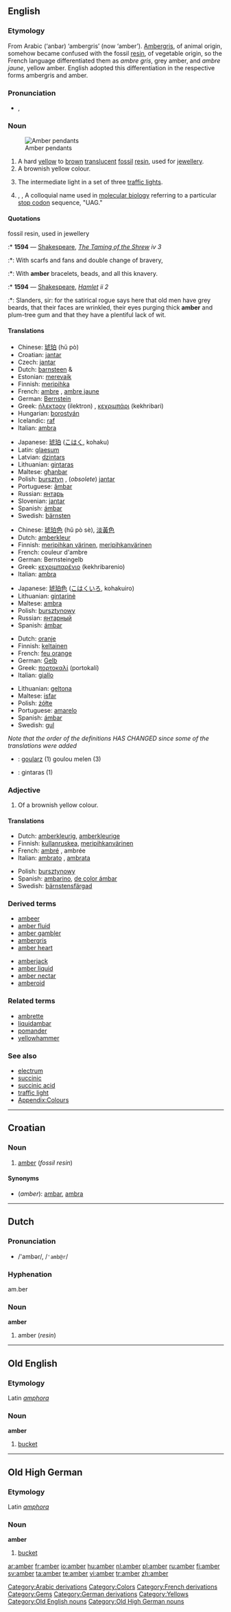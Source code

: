 {{see|Amber|ämber}}
{{wikipedia}}
==English==

===Etymology===
From Arabic {{Arab|[[عنبر]]}} (‘anbar) ‘ambergris’ (now ‘amber’).  [[ambergris|Ambergris]], of animal origin, somehow became confused with the fossil [[resin]], of vegetable origin, so the French language differentiated them as ''ambre gris'', grey amber, and ''ambre jaune'', yellow amber.  English adopted this differentiation in the respective forms ambergris and amber.<!--Interesting, but not relevant to the English etymology: The German language adopted respectively, ''Amber'' (or ''Ambra'')  and ''Bernstein''.-->

===Pronunciation===
* {{a|UK}} {{IPA|/ˈæm.bə(ɹ)/}}, {{SAMPA|/"{m.b@(r)/}}
*: {{rhymes|æmbə(r)}}

===Noun===
{{en-noun}}
[[Image:amber.pendants.800pix.050203.jpg|thumb|Amber pendants]]

# A hard [[yellow]] to [[brown]] [[translucent]] [[fossil]] [[resin]], used for [[jewellery]].
# A brownish yellow colour.
#: {{color panel|F8DE7E}}
# {{UK}} The intermediate light in a set of three [[traffic lights]].
# {{biology}}, {{genetics}}, {{biochemistry}} A colloquial name used in [[molecular biology]] referring to a particular [[stop codon]] sequence, "UAG."

====Quotations====
;fossil resin, used in jewellery
:* '''1594''' — [[Shakespeare]], ''[http://en.wikisource.org/wiki/The_Taming_of_the_Shrew The Taming of the Shrew] iv 3''
:*: With scarfs and fans and double change of bravery,
:*: With '''amber''' bracelets, beads, and all this knavery.
:* '''1594''' — [[Shakespeare]], ''[http://en.wikisource.org/wiki/The_Tragedy_of_Hamlet,_Prince_of_Denmark Hamlet] ii 2''
:*: Slanders, sir: for the satirical rogue says here that old men have grey beards, that their faces are wrinkled, their eyes purging thick '''amber''' and plum-tree gum and that they have a plentiful lack of wit.

====Translations====
{{trans-top|fossil resin}}
* Chinese: [[琥珀]] (hŭ pò)
* Croatian: [[jantar]] {{m}}
* Czech: [[jantar]] {{m}}
* Dutch: [[barnsteen]] {{m}} & {{n}}
* Estonian: [[merevaik]]
* Finnish: [[meripihka]]
* French: [[ambre]] {{m}}, [[ambre jaune]] {{m}}
* German: [[Bernstein]] {{m}}
* Greek: [[ήλεκτρον]] (ilektron) {{n}}, [[κεχριμπάρι]] (kekhribari) {{n}}
* Hungarian: [[borostyán]]
* Icelandic: [[raf]] {{n}}
* Italian: [[ambra]] {{f}}
{{trans-mid}}
* Japanese: [[琥珀]] ([[こはく]], kohaku)
* Latin: [[glaesum]]  {{n}}
* Latvian: [[dzintars]] {{m}}
* Lithuanian: [[gintaras]] {{m}}
* Maltese: [[għanbar]] {{m}}
* Polish: [[bursztyn]] {{m}}, (''obsolete'') [[jantar]] {{m}}
* Portuguese: [[âmbar]] {{m}}
* Russian: [[янтарь]] {{m}}
* Slovenian: [[jantar]] {{m}}
* Spanish: [[ámbar]] {{m}}
* Swedish: [[bärnsten]] {{c}}
{{trans-bottom}}

{{trans-top|colour}}
* Chinese: [[琥珀色]] (hŭ pò sè), [[淡黃色]]
* Dutch: [[amberkleur]] {{f}}
* Finnish: [[meripihkan värinen]], [[meripihkanvärinen]]
* French: couleur d'ambre {{f}}
* German: Bernsteingelb {{n}}
* Greek: [[κεχριμπαρένιο]] (kekhribarenio) {{n}}
* Italian: [[ambra]] {{f}}
{{trans-mid}}
* Japanese: [[琥珀色]] ([[こはくいろ]], kohakuiro)
* Lithuanian: [[gintarinė]] {{m}}
* Maltese: [[ambra]] {{f}}
* Polish: [[bursztynowy]] {{m}}
* Russian: [[янтарный]]
* Spanish: [[ámbar]] {{m}}
{{trans-bottom}}

{{trans-top|traffic light}}
* Dutch: [[oranje]] {{n}}
* Finnish: [[keltainen]]
* French: [[feu orange]] {{m}}
* German: [[Gelb]] {{n}}
* Greek: [[πορτοκαλί]] (portokalí) {{n}}
* Italian: [[giallo]]
{{trans-mid}}
* Lithuanian: [[geltona]] {{m}}
* Maltese: [[isfar]]
* Polish: [[żółte]] {{n}}
* Portuguese: [[amarelo]] {{m}}
* Spanish: [[ámbar]] {{m}}
* Swedish: [[gul]]
{{trans-bottom}}

{{checktrans}}

''Note that the order of the definitions HAS CHANGED since some of the translations were added''

* {{ttbc|Breton}}: [[goularz]] {{m}} (1) goulou melen {{m}} (3)
* {{ttbc|Lithuanian}}: gintaras (1)

===Adjective===
{{en-adj}}

# Of a brownish yellow colour.

====Translations====
{{top}}
* Dutch: [[amberkleurig]], [[amberkleurige]]
* Finnish: [[kullanruskea]], [[meripihkanvärinen]]
* French: [[ambré]] {{m}}, ambrée {{f}}
* Italian: [[ambrato]] {{m}}, [[ambrata]] {{f}}
{{mid}}
* Polish: [[bursztynowy]]
* Spanish: [[ambarino]], [[de color ámbar]]
* Swedish: [[bärnstensfärgad]]
{{bottom}}

===Derived terms===
{{top2}}
* [[ambeer]]
* [[amber fluid]]
* [[amber gambler]]
* [[ambergris]]
* [[amber heart]]
{{mid2}}
* [[amberjack]]
* [[amber liquid]]
* [[amber nectar]]
* [[amberoid]]
{{bottom}}

===Related terms===
* [[ambrette]]
* [[liquidambar]]
* [[pomander]]
* [[yellowhammer]]

===See also===
* [[electrum]]
* [[succinic]]
* [[succinic acid]]
* [[traffic light]]
* [[Appendix:Colours]]

[[Category:Arabic derivations]]
[[Category:Colors]]
[[Category:French derivations]]
[[Category:Gems]]
[[Category:German derivations]]
[[Category:Yellows]]

----

==Croatian==

===Noun===
{{hr-noun|m}}

# [[#English|amber]] (''fossil resin'')

====Synonyms====
* (''amber''): [[ambar#Croatian|ambar]], [[ambra#Croatian|ambra]]

----

==Dutch==

===Pronunciation===
* /'ambər/, /<tt>'amb@r</tt>/

===Hyphenation===
am.ber

===Noun===
'''amber''' {{n}}

# amber (''resin'')

----

==Old English==

===Etymology===
Latin ''[[amphora]]''

===Noun===
'''amber''' {{m}}

# [[bucket]]

[[Category:Old English nouns]]

----

==Old High German==

===Etymology===
Latin ''[[amphora]]''

===Noun===
'''amber''' {{m}}

# [[bucket]]

[[Category:Old High German nouns]]

[[ar:amber]]
[[fr:amber]]
[[io:amber]]
[[hu:amber]]
[[nl:amber]]
[[pl:amber]]
[[ru:amber]]
[[fi:amber]]
[[sv:amber]]
[[ta:amber]]
[[te:amber]]
[[vi:amber]]
[[tr:amber]]
[[zh:amber]]